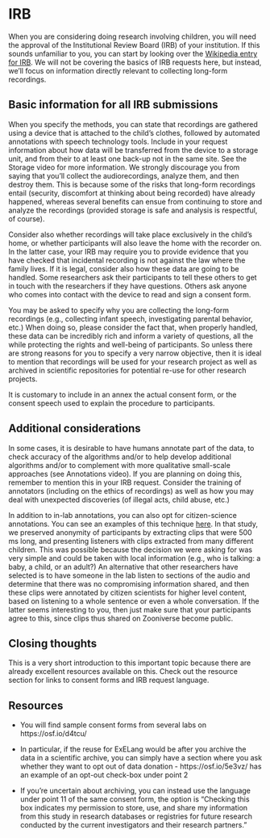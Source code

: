 # IRB {#irb}

When you are considering doing research involving children, you will need the approval of the Institutional Review Board (IRB) of your institution. If this sounds unfamiliar to you, you can start by looking over the [Wikipedia entry for IRB](https://en.wikipedia.org/wiki/Institutional_review_board). We will not be covering the basics of IRB requests here, but instead, we'll focus on information directly relevant to collecting long-form recordings.


## Basic information for all IRB submissions

When you specify the methods, you can state that recordings are gathered using a device that is attached to the child’s clothes, followed by automated annotations with speech technology tools. Include in your request information about how data will be transferred from the device to a storage unit, and from their to at least one back-up not in the same site. See the Storage video for more information. We strongly discourage you from saying that you'll collect the audiorecordings, analyze them, and then destroy them. This is because some of the risks that long-form recordings entail (security, discomfort at thinking about being recorded) have already happened, whereas several benefits can ensue from continuing to store and analyze the recordings (provided storage is safe and analysis is respectful, of course).

Consider also whether recordings will take place exclusively in the child’s home, or whether participants will also leave the home with the recorder on. In the latter case, your IRB may require you to provide evidence that you have checked that incidental recording is not against the law where the family lives. If it is legal, consider also how these data are going to be handled. Some researchers ask their participants to tell these others to get in touch with the researchers if they have questions. Others ask anyone who comes into contact with the device to read and sign a consent form.

You may be asked to specify why you are collecting the long-form recordings (e.g., collecting infant speech, investigating parental behavior, etc.) When doing so, please consider the fact that, when properly handled, these data can be incredibly rich and inform a variety of questions, all the while protecting the rights and well-being of participants. So unless there are strong reasons for you to specify a very narrow objective, then it is ideal to mention that recordings will be used for your research project as well as archived in scientific repositories for potential re-use for other research projects.


It is customary to include in an annex the actual consent form, or the consent speech used to explain the procedure to participants.

## Additional considerations

In some cases, it is desirable to have humans annotate part of the data, to check accuracy of the algorithms and/or to help develop additional algorithms and/or to complement with more qualitative small-scale approaches (see Annotations video). If you are planning on doing this, remember to mention this in your IRB request. Consider the training of annotators (including on the ethics of recordings) as well as how you may deal with unexpected discoveries (of illegal acts, child abuse, etc.)

In addition to in-lab annotations, you can also opt for citizen-science annotations. You can see an examples of this technique [here](https://www.zooniverse.org/projects/laac-lscp/maturity-of-baby-sounds). In that study, we preserved anonymity of participants by extracting clips that were 500 ms long, and presenting listeners with clips extracted from many different children. This was possible because the decision we were asking for was very simple and could be taken with local information (e.g., who is talking: a baby, a child, or an adult?) An alternative that other researchers have selected is to have someone in the lab listen to sections of the audio and determine that there was no compromising information shared, and then these clips were annotated by citizen scientists for higher level content, based on listening to a whole sentence or even a whole conversation. If the latter seems interesting to you, then just make sure that your participants agree to this, since clips thus shared on Zooniverse become public. 

## Closing thoughts

This is a very short introduction to this important topic because there are already excellent resources available on this. Check out the resource section for links to consent forms and IRB request language.

<!-- IRB (ethics) → see IRB doc on email/ step-by-step -->
<!-- IRB-basic (automated annotation, collection only in the home) -->
<!-- IRB-checking laws in the country (collection outside of home) -->
<!-- IRB-donation of data -->
<!-- IRB-human annotation -->
<!-- IRB-zooniverse annotation -->

## Resources

- You will find sample consent forms from several labs on https://osf.io/d4tcu/

- In particular, if the reuse for ExELang would be after you archive the data in a scientific archive, you can simply have a section where you ask whether they want to opt out of data donation - https://osf.io/5e3vz/ has an example of an opt-out check-box under point 2
- If you're uncertain about archiving, you can instead use the language under point 11 of the same consent form, the option is "Checking this box indicates my permission to store, use, and share my information from this study in research databases or registries for future research conducted by the current investigators and their research partners."

